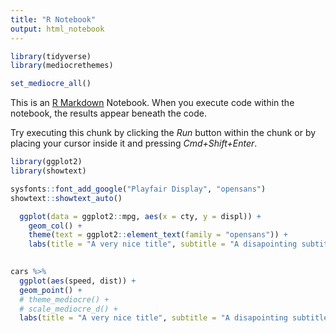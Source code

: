 ```yaml
---
title: "R Notebook"
output: html_notebook
---
```


```r
library(tidyverse)
library(mediocrethemes)

set_mediocre_all()
```


This is an [R Markdown](http://rmarkdown.rstudio.com) Notebook. When you execute code within the notebook, the results appear beneath the code. 

Try executing this chunk by clicking the *Run* button within the chunk or by placing your cursor inside it and pressing *Cmd+Shift+Enter*. 

```r
library(ggplot2)
library(showtext)

sysfonts::font_add_google("Playfair Display", "opensans")
showtext::showtext_auto()

  ggplot(data = ggplot2::mpg, aes(x = cty, y = displ)) +
    geom_col() + 
    theme(text = ggplot2::element_text(family = "opensans")) +
    labs(title = "A very nice title", subtitle = "A disapointing subtitle")
  
```

```r
cars %>% 
  ggplot(aes(speed, dist)) +
  geom_point() +
  # theme_mediocre() +
  # scale_mediocre_d() +
  labs(title = "A very nice title", subtitle = "A disapointing subtitle", x = "This is a quite long name for an x axis", y = "This is a quite long name for a y axis")
```


